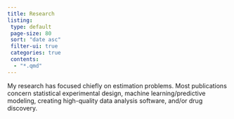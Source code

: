 ```yaml
---
title: Research
listing: 
 type: default
 page-size: 80
 sort: "date asc"
 filter-ui: true
 categories: true
 contents:
  - "*.qmd"
---
```


My research has focused chiefly on estimation problems. Most publications concern statistical experimental design, machine learning/predictive modeling, creating high-quality data analysis software, and/or drug discovery. 
